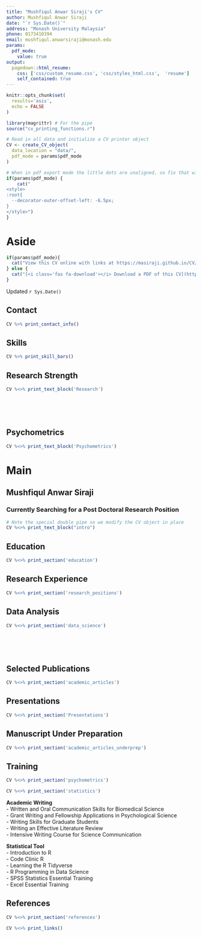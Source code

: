 ```yaml
---
title: "Mushfiqul Anwar Siraji's CV"
author: Mushfiqul Anwar Siraji
date: "`r Sys.Date()`"
address: "Monash University Malaysia"
phone: 0173410394
email: mushfiqul.anwarsiraji@monash.edu
params:
  pdf_mode:
    value: true
output:
  pagedown::html_resume:
    css: ['css/custom_resume.css', 'css/styles_html.css',  'resume']
    self_contained: true
---
```


```r
knitr::opts_chunk$set(
  results='asis', 
  echo = FALSE
)

library(magrittr) # For the pipe
source("cv_printing_functions.r")

# Read in all data and initialize a CV printer object
CV <- create_CV_object(
  data_location = "data/",  
  pdf_mode = params$pdf_mode
)

```


```r
# When in pdf export mode the little dots are unaligned, so fix that with some conditional CSS.
if(params$pdf_mode) {
    cat("
<style>
:root{
  --decorator-outer-offset-left: -6.5px;
}
</style>")
}
```


Aside
================================================================================

<!-- Swap image with your preferred logo -->
<!--![logo](Photo.jpeg){width=25%} -->


```r
if(params$pdf_mode){
  cat("View this CV online with links at https://masiraji.github.io/CV/")
} else {
  cat("[<i class='fas fa-download'></i> Download a PDF of this CV](https://github.com/masiraji/CV)")
}
```

Updated `r Sys.Date()`

Contact {#contact}
--------------------------------------------------------------------------------

```r
CV %>% print_contact_info()
```

Skills {#skills}
--------------------------------------------------------------------------------

```r
CV %>% print_skill_bars()
```

Research Strength {#Research}
--------------------------------------------------------------------------------

```r
CV %<>% print_text_block('Research')
```
<br>
<br>
<br>

Psychometrics {#psychometics}
--------------------------------------------------------------------------------
```r
CV %<>% print_text_block('Psychometrics')
```


Main
================================================================================

Mushfiqul Anwar Siraji {#title}
--------------------------------------------------------------------------------

### Currently Searching for a Post Doctoral Research Position           

```r
# Note the special double pipe so we modify the CV object in place
CV %<>% print_text_block("intro") 
```



Education {data-icon=graduation-cap data-concise=true}
--------------------------------------------------------------------------------

```r
CV %<>% print_section('education')
```


Research Experience {data-icon=laptop}
--------------------------------------------------------------------------------

```r
CV %<>% print_section('research_positions')
```



Data Analysis {data-icon=chart-line}
--------------------------------------------------------------------------------

```r
CV %<>% print_section('data_science')
```

<!-- These breaks just force a new page so section doesnt get cut off -->
<br>
<br>
<br>

Selected Publications {data-icon=book}
--------------------------------------------------------------------------------

```r
CV %<>% print_section('academic_articles')
```

Presentations {data-icon=projector}
--------------------------------------------------------------------------------

```r
CV %<>% print_section('Presentations')
```



Manuscript Under Preparation {data-icon=book}
--------------------------------------------------------------------------------

```r

CV %<>% print_section('academic_articles_underprep')

```


Training {data-icon=chalkboard}
--------------------------------------------------------------------------------

```r

CV %<>% print_section('psychometrics')

```


```r

CV %<>% print_section('statistics')

```

**Academic Writing**  
- Written and Oral Communication Skills for Biomedical Science  
- Grant Writing and Fellowship Applications in Psychological Science  
- Writing Skills for Graduate Students  
- Writing an Effective Literature Review  
- Intensive Writing Course for Science Communication  

**Statistical Tool**  
- Introduction to R  
- Code Clinic R  
- Learning the R Tidyverse  
- R Programming in Data Science  
- SPSS Statistics Essential Training  
- Excel Essential Training  

References {data-icon=address-card}
--------------------------------------------------------------------------------

```r

CV %<>% print_section('references')

```



```r
CV %<>% print_links()
```


